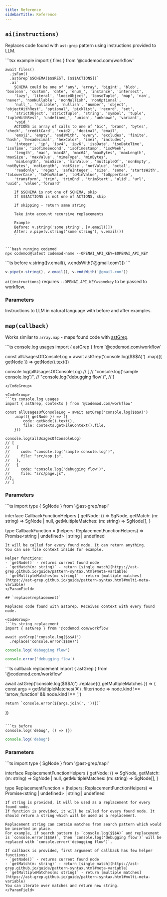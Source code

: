 ```yaml
---
title: Reference
sidebarTitle: Reference
---
```


## `ai(instructions)`

Replaces code found with `ast-grep` pattern using instructions provided to LLM.

<CodeGroup>
```tsx example
    import { files } from '@codemod.com/workflow'

    await files()
      .jsFam()
      .astGrep`$SCHEMA($$$REST, [$$$ACTIONS])`
      .ai`
        SCHEMA could be one of 'any', 'array', 'bigint', 'blob', 'boolean', 'custom', 'date', 'enum_', 'instance', 'intersect',
        'lazy', 'literal', 'looseObject', 'looseTuple', 'map', 'nan', 'never', 'nonNullable', 'nonNullish', 'nonOptional',
        'null_', 'nullable', 'nullish', 'number', 'object', 'objectWithRest', 'optional', 'picklist', 'record', 'set',
        'strictObject', 'strictTuple', 'string', 'symbol', 'tuple', 'tupleWithRest', 'undefined_', 'union', 'unknown', 'variant',
        'void_'
        ACTIONS is array of calls to one of 'bic', 'brand', 'bytes', 'check', 'creditCard', 'cuid2', 'decimal', 'email',
        'emoji', 'empty', 'endsWith', 'every', 'excludes', 'finite', 'hash', 'hexadecimal', 'hexColor', 'imei', 'includes',
        'integer', 'ip', 'ipv4', 'ipv6', 'isoDate', 'isoDateTime', 'isoTime', 'isoTimeSecond', 'isoTimestamp', 'isoWeek',
        'length', 'mac', 'mac48', 'mac64', 'maxBytes', 'maxLength', 'maxSize', 'maxValue', 'mimeType', 'minBytes',
        'minLength', 'minSize', 'minValue', 'multipleOf', 'nonEmpty', 'notBytes', 'notLength', 'notSize', 'notValue', 'octal',
        'readonly', 'regex', 'safeInteger', 'size', 'some', 'startsWith', 'toLowerCase', 'toMaxValue', 'toMinValue', 'toUpperCase',
        'transform', 'trim', 'trimEnd', 'trimStart', 'ulid', 'url', 'uuid', 'value','forward'
        
        If $SCHEMA is not one of SCHEMA, skip
        If $$$ACTIONS is not one of ACTIONS, skip

        If skipping - return same string

        Take into account recursive replacements
        
        Example
        Before: v.string('some string', [v.email()])
        After: v.pipe(v.string('some string'), v.email())
        `
```

```bash running codemod
npx codemod@latest codemod-name --OPENAI_API_KEY=$OPENAI_API_KEY
```
</CodeGroup>

<CodeGroup>
```ts before
v.string([v.email(), v.endsWith('@gmail.com')])
```

```ts after
v.pipe(v.string(), v.email(), v.endsWith('@gmail.com'))
```
</CodeGroup>

<Note>`ai(instructions)` requires `--OPENAI_API_KEY=somekey` to be passed to workflow.</Note>

### Parameters

<ParamField path="instructions" type="string | readonly string[]" required>
Instructions to LLM in natural language with before and after examples.
</ParamField>

## `map(callback)`

Works similar to `array.map` - maps found code with [astGrep](/api/transformation/astgrep/).

<CodeGroup>
```ts console.log usages
import { astGrep } from '@codemod.com/workflow'

const allUsagesOfConsoleLog = await astGrep('console.log($$$A)')
    .map(({ getNode }) => getNode().text())
    
console.log(allUsagesOfConsoleLog)
// [
//   "console.log('sample console.log')",
//   "console.log('debugging flow')",
// ]
```
</CodeGroup>

<CodeGroup>
```ts console.log usages
import { astGrep, contexts } from '@codemod.com/workflow'

const allUsagesOfConsoleLog = await astGrep('console.log($$$A)')
    .map(({ getNode }) => ({
        code: getNode().text(),
        file: contexts.getFileContext().file,
    }))
    
console.log(allUsagesOfConsoleLog)
// [
//   {
//     code: "console.log('sample console.log')",
//     file: "src/app.js",
//   },
//   {
//     code: "console.log('debugging flow')",
//     file: "src/page.js",
//},
// ]
```
</CodeGroup>

### Parameters

<ParamField path="callback" type="CallbackFunction" required>
```ts
import type { SgNode } from '@ast-grep/napi'

interface CallbackFunctionHelpers {
  getNode: () => SgNode,
  getMatch: (m: string) => SgNode | null,
  getMultipleMatches: (m: string) => SgNode[],
}

type CallbackFunction =
  (helpers: ReplacementFunctionHelpers) =>
  Promise<string | undefined> | string | undefined
```
It will be called for every found node. It can return anything.
You can use file context inside for example.

Helper functions:
- `getNode()` - returns current found node
- `getMatch(m: string)` - return [single match](https://ast-grep.github.io/guide/pattern-syntax.html#meta-variable)
- `getMultipleMatches(m: string)` - return [multiple matches](https://ast-grep.github.io/guide/pattern-syntax.html#multi-meta-variable)
</ParamField>

## `replace(replacement)`

Replaces code found with astGrep. Receives context with every found node.

<CodeGroup>
```ts string replacement
import { astGrep } from '@codemod.com/workflow'

await astGrep('console.log($$$A)')
  .replace('console.error($$$A)')
```

```ts before
console.log('debugging flow')
```

```ts after
console.error('debugging flow')
```
</CodeGroup>

<CodeGroup>
```ts callback replacement
import { astGrep } from '@codemod.com/workflow'

await astGrep('console.log($$$A)')
  .replace(({ getMultipleMatches }) => {
    const args = getMultipleMatches('A')
      .filter(node => node.kind !== 'arrow_function' && node.kind !== ',')
      
    return `console.error(${args.join(', '))})`
  })
```

```ts before
console.log('debug', () => {})
```

```ts after
console.log('debug')
```
</CodeGroup>

### Parameters

<ParamField path="replacement" type="string | ReplacementFunction" required>
```ts
import type { SgNode } from '@ast-grep/napi'

interface ReplacementFunctionHelpers {
  getNode: () => SgNode,
  getMatch: (m: string) => SgNode | null,
  getMultipleMatches: (m: string) => SgNode[],
}

type ReplacementFunction =
  (helpers: ReplacementFunctionHelpers) =>
  Promise<string | undefined> | string | undefined
```
If string is provided, it will be used as a replacement for every found node.
If function is provided, it will be called for every found node. It should return a string which will be used as a replacement.

Replacement string can contain matches from search pattern which would be inserted in place.
For example, if search pattern is `console.log($$$A)` and replacement is `console.error($$$A)`, then `console.log('debugging flow')` will be replaced with `console.error('debugging flow')`.

If callback is provided, first argument of callback has few helper functions:
- `getNode()` - returns current found node
- `getMatch(m: string)` - return [single match](https://ast-grep.github.io/guide/pattern-syntax.html#meta-variable)
- `getMultipleMatches(m: string)` - return [multiple matches](https://ast-grep.github.io/guide/pattern-syntax.html#multi-meta-variable)
You can iterate over matches and return new string.
</ParamField>

